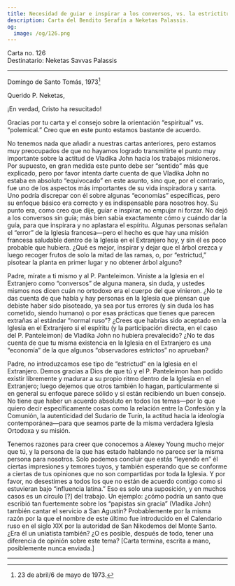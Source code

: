 ```yaml
---
title: Necesidad de guiar e inspirar a los conversos, vs. la estrictitud
description: Carta del Bendito Serafín a Neketas Palassis.
og:
  image: /og/126.png
---
```


<div style={{textAlign:'right', fontFamily:'monospace'}}>Carta no. 126</div>
<div style={{textAlign:'left', fontFamily:'monospace'}}>Destinatario: Neketas Savvas Palassis</div>

---

Domingo de Santo Tomás, 1973[^1]

Querido P. Neketas,

¡En verdad, Cristo ha resucitado!

Gracias por tu carta y el consejo sobre la orientación “espiritual” vs. “polemical.” Creo que en este punto estamos bastante de acuerdo.

No tenemos nada que añadir a nuestras cartas anteriores, pero estamos muy preocupados de que no hayamos logrado transmitirte el punto muy importante sobre la actitud de Vladika John hacia los trabajos misioneros. Por supuesto, en gran medida este punto debe ser “sentido” más que explicado, pero por favor intenta darte cuenta de que Vladika John no estaba en absoluto “equivocado” en este asunto, sino que, por el contrario, fue uno de los aspectos más importantes de su vida inspiradora y santa. Uno podría discrepar con él sobre algunas “economías” específicas, pero su enfoque básico era correcto y es indispensable para nosotros hoy. Su punto era, como creo que dije, guiar e inspirar, no empujar ni forzar. No dejó a los conversos sin guía; más bien sabía exactamente cómo y cuándo dar la guía, para que inspirara y no aplastara el espíritu. Algunas personas señalan el “error” de la Iglesia francesa—pero el hecho es que hay una misión francesa saludable dentro de la Iglesia en el Extranjero hoy, y sin él es poco probable que hubiera. ¿Qué es mejor, inspirar y dejar que el árbol crezca y luego recoger frutos de solo la mitad de las ramas, o, por “estrictud,” pisotear la planta en primer lugar y no obtener árbol alguno?

Padre, mírate a ti mismo y al P. Panteleimon. Viniste a la Iglesia en el Extranjero como “conversos” de alguna manera, sin duda, y ustedes mismos nos dicen cuán no ortodoxo era el cuerpo del que vinieron. ¿No te das cuenta de que había y hay personas en la Iglesia que piensan que debiste haber sido pisoteado, ya sea por tus errores (y sin duda los has cometido, siendo humano) o por esas prácticas que tienes que parecen extrañas al estándar “normal ruso”? ¿Crees que habrías sido aceptado en la Iglesia en el Extranjero si el espíritu (y la participación directa, en el caso del P. Panteleimon) de Vladika John no hubiera prevalecido? ¿No te das cuenta de que tu misma existencia en la Iglesia en el Extranjero es una “economía” de la que algunos “observadores estrictos” no aprueban?

Padre, no introduzcamos ese tipo de “estrictud” en la Iglesia en el Extranjero. Demos gracias a Dios de que tú y el P. Panteleimon han podido existir libremente y madurar a su propio ritmo dentro de la Iglesia en el Extranjero; luego dejemos que otros también lo hagan, particularmente si en general su enfoque parece sólido y si están recibiendo un buen consejo. No tiene que haber un acuerdo absoluto en todos los temas—por lo que quiero decir específicamente cosas como la relación entre la Confesión y la Comunión, la autenticidad del Sudario de Turín, la actitud hacia la ideología contemporánea—para que seamos parte de la misma verdadera Iglesia Ortodoxa y su misión.

Tenemos razones para creer que conocemos a Alexey Young mucho mejor que tú, y la persona de la que has estado hablando no parece ser la misma persona para nosotros. Solo podemos concluir que estás “leyendo en” él ciertas impresiones y temores tuyos, y también esperando que se conforme a ciertas de tus opiniones que no son compartidas por toda la Iglesia. Y por favor, no desestimes a todos los que no están de acuerdo contigo como si estuvieran bajo “influencia latina.” Eso es solo una suposición, y en muchos casos es un círculo [?] del trabajo. Un ejemplo: ¿cómo podría un santo que escribió tan fuertemente sobre los “papistas sin gracia” (Vladika John) también cantar el servicio a San Agustín? Probablemente por la misma razón por la que el nombre de este último fue introducido en el Calendario ruso en el siglo XIX por la autoridad de San Nikodemos del Monte Santo. ¿Era él un uniatista también? ¿O es posible, después de todo, tener una diferencia de opinión sobre este tema? [Carta termina, escrita a mano, posiblemente nunca enviada.]

---

[^1]: 23 de abril/6 de mayo de 1973.
